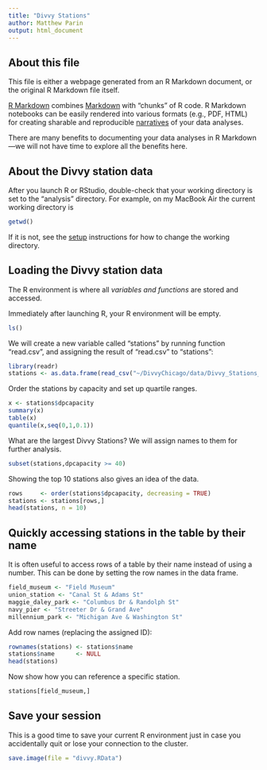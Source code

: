 ```yaml
---
title: "Divvy Stations"
author: Matthew Parin
output: html_document
---
```


## About this file

This file is either a webpage generated from an R Markdown document,
or the original R Markdown file itself.

[R Markdown](http://r4ds.had.co.nz/r-markdown.html) combines
[Markdown](http://daringfireball.net/projects/markdown) with "chunks"
of R code. R Markdown notebooks can be easily rendered into various
formats (e.g., PDF, HTML) for creating sharable and reproducible
[narratives](https://www.oreilly.com/ideas/the-state-of-jupyter) of
your data analyses.

There are many benefits to documenting your data analyses in R
Markdown---we will not have time to explore all the benefits here.

## About the Divvy station data

After you launch R or RStudio, double-check that your working
directory is set to the "analysis" directory. For example, on my
MacBook Air the current working directory is

```r
getwd()
```

If it is not, see the [setup](setup.html) instructions for how to
change the working directory.

## Loading the Divvy station data

The R environment is where all *variables and functions* are stored
and accessed.

Immediately after launching R, your R environment will be empty.

```r
ls()
```

We will create a new variable called "stations" by running
function "read.csv", and assigning the result of "read.csv" to
"stations":

```r
library(readr)
stations <- as.data.frame(read_csv("~/DivvyChicago/data/Divvy_Stations_2017_Q1Q2.csv"))
```

Order the stations by capacity and set up quartile ranges.

```r
x <- stations$dpcapacity
summary(x)
table(x)
quantile(x,seq(0,1,0.1))
```

What are the largest Divvy Stations? We will assign names to them for further analysis.

```r
subset(stations,dpcapacity >= 40)
```

Showing the top 10 stations also gives an idea of the data.

```r
rows     <- order(stations$dpcapacity, decreasing = TRUE)
stations <- stations[rows,]
head(stations, n = 10)
```

## Quickly accessing stations in the table by their name

It is often useful to access rows of a table by their name instead of
using a number. This can be done by setting the row names in the data
frame.

```r
field_museum <- "Field Museum"
union_station <- "Canal St & Adams St"
maggie_daley_park <- "Columbus Dr & Randolph St"
navy_pier <- "Streeter Dr & Grand Ave"
millennium_park <- "Michigan Ave & Washington St"
```

Add row names (replacing the assigned ID):

```r
rownames(stations) <- stations$name
stations$name      <- NULL
head(stations)
```

Now show how you can reference a specific station.

```r
stations[field_museum,]
```

## Save your session

This is a good time to save your current R environment just in case
you accidentally quit or lose your connection to the cluster.

```r
save.image(file = "divvy.RData")
```







